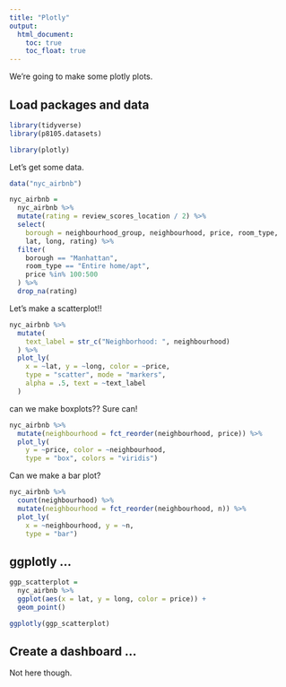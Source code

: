 ```yaml
---
title: "Plotly"
output: 
  html_document:
    toc: true
    toc_float: true
---
```


We're going to make some plotly plots. 

## Load packages and data

```r
library(tidyverse)
library(p8105.datasets)

library(plotly)
```

Let's get some data.

```r
data("nyc_airbnb")

nyc_airbnb = 
  nyc_airbnb %>% 
  mutate(rating = review_scores_location / 2) %>% 
  select(
    borough = neighbourhood_group, neighbourhood, price, room_type,
    lat, long, rating) %>% 
  filter(
    borough == "Manhattan",
    room_type == "Entire home/apt",
    price %in% 100:500
  ) %>% 
  drop_na(rating)
```

Let's make a scatterplot!!

```r
nyc_airbnb %>% 
  mutate(
    text_label = str_c("Neighborhood: ", neighbourhood)
  ) %>% 
  plot_ly(
    x = ~lat, y = ~long, color = ~price,
    type = "scatter", mode = "markers",
    alpha = .5, text = ~text_label
  )
```

can we make boxplots?? Sure can!

```r
nyc_airbnb %>% 
  mutate(neighbourhood = fct_reorder(neighbourhood, price)) %>% 
  plot_ly(
    y = ~price, color = ~neighbourhood,
    type = "box", colors = "viridis")
```


Can we make a bar plot?

```r
nyc_airbnb %>% 
  count(neighbourhood) %>% 
  mutate(neighbourhood = fct_reorder(neighbourhood, n)) %>%
  plot_ly(
    x = ~neighbourhood, y = ~n,
    type = "bar")
```


## ggplotly ...

```r
ggp_scatterplot = 
  nyc_airbnb %>% 
  ggplot(aes(x = lat, y = long, color = price)) + 
  geom_point()

ggplotly(ggp_scatterplot)
```


## Create a dashboard ...

Not here though. 

